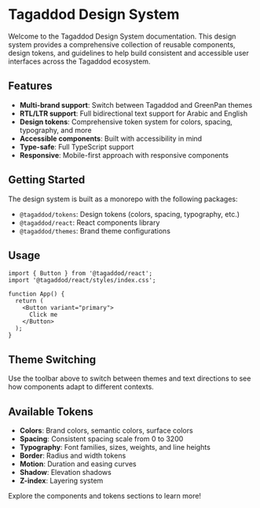 
<Meta title="Introduction" />

# Tagaddod Design System

Welcome to the Tagaddod Design System documentation. This design system provides a comprehensive collection of reusable components, design tokens, and guidelines to help build consistent and accessible user interfaces across the Tagaddod ecosystem.

## Features

- **Multi-brand support**: Switch between Tagaddod and GreenPan themes
- **RTL/LTR support**: Full bidirectional text support for Arabic and English
- **Design tokens**: Comprehensive token system for colors, spacing, typography, and more
- **Accessible components**: Built with accessibility in mind
- **Type-safe**: Full TypeScript support
- **Responsive**: Mobile-first approach with responsive components

## Getting Started

The design system is built as a monorepo with the following packages:

- `@tagaddod/tokens`: Design tokens (colors, spacing, typography, etc.)
- `@tagaddod/react`: React components library
- `@tagaddod/themes`: Brand theme configurations

## Usage

```tsx
import { Button } from '@tagaddod/react';
import '@tagaddod/react/styles/index.css';

function App() {
  return (
    <Button variant="primary">
      Click me
    </Button>
  );
}
```

## Theme Switching

Use the toolbar above to switch between themes and text directions to see how components adapt to different contexts.

## Available Tokens

- **Colors**: Brand colors, semantic colors, surface colors
- **Spacing**: Consistent spacing scale from 0 to 3200
- **Typography**: Font families, sizes, weights, and line heights
- **Border**: Radius and width tokens
- **Motion**: Duration and easing curves
- **Shadow**: Elevation shadows
- **Z-index**: Layering system

Explore the components and tokens sections to learn more!
